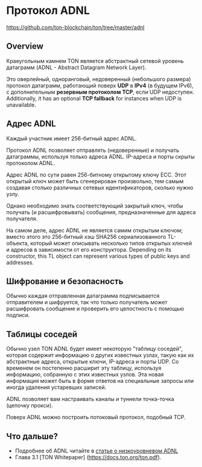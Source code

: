 
# Протокол ADNL

https://github.com/ton-blockchain/ton/tree/master/adnl

## Overview

Краеугольным камнем TON является абстрактный сетевой уровень датаграмм (ADNL - Abstract Datagram Network Layer). 

Это оверлейный, одноранговый, недоверенный (небольшого размера) протокол датаграмм, работающий поверх **UDP** в **IPv4** (в будущем IPv6), с дополнительным **резервным протоколом TCP**, если UDP недоступен. Additionally, it has an optional **TCP fallback** for instances when UDP is unavailable.

## Адрес ADNL

Каждый участник имеет 256-битный адрес ADNL.

Протокол ADNL позволяет отправлять (недоверенные) и получать датаграммы, используя только адреса ADNL. IP-адреса и порты скрыты протоколом ADNL.

Адрес ADNL по сути равен 256-битному открытому ключу ECC. Этот открытый ключ может быть сгенерирован произвольно, тем самым создавая столько различных сетевых идентификаторов, сколько нужно узлу.

Однако необходимо знать соответствующий закрытый ключ, чтобы получать (и расшифровывать) сообщения, предназначенные для адреса получателя.

На самом деле, адрес ADNL не является самим открытым ключом; вместо этого это 256-битный хэш SHA256 сериализованного TL-объекта, который может описывать несколько типов открытых ключей и адресов в зависимости от его конструктора. Depending on its constructor, this TL object can represent various types of public keys and addresses.

## Шифрование и безопасность

Обычно каждая отправленная датаграмма подписывается отправителем и шифруется, так что только получатель может расшифровать сообщение и проверить его целостность с помощью подписи.

## Таблицы соседей

Обычно узел TON ADNL будет имеет некоторую "таблицу соседей", которая содержит информацию о других известных узлах, такую ​​как их абстрактные адреса, открытые ключи, IP-адреса и порты UDP. Со временем он постепенно
расширит эту таблицу, используя информацию, собранную с этих известных узлов. Эта новая информация может быть в форме ответов на специальные запросы или иногда удаления устаревших записей.

ADNL позволяет вам настраивать каналы и туннели точка-точка (цепочку прокси).

Поверх ADNL можно построить потоковый протокол, подобный TCP.

## Что дальше?

- Подробнее об ADNL читайте в [статье о низкоуровневом ADNL](/v3/documentation/network/protocols/adnl/low-level-adnl)
- Глава 3.1 [TON Whitepaper] (https://docs.ton.org/ton.pdf).
  <Feedback />
